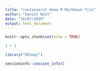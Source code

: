 ```yaml
---
title: "containerit demo R Markdown file"
author: "Daniel Nüst"
date: "16/07/2019"
output: html_document
---
```


```r
knitr::opts_chunk$set(echo = TRUE)
```

```r
1 + 1
```

```r
library("DESeq2")
```

```r
sessioninfo::session_info()
```
